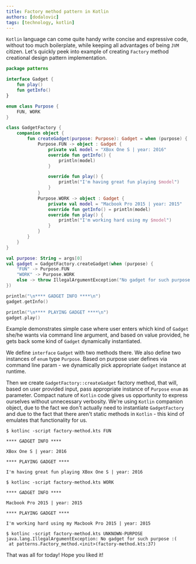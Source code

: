```yaml
---
title: Factory method pattern in Kotlin
authors: [dodalovic]
tags: [technology, kotlin]
---
```


`Kotlin` language can come quite handy write concise and expressive code, without too much boilerplate, while keeping all advantages of being `JVM` citizen. Let's quickly peek
into example of creating `Factory` method creational design pattern implementation.

<!--truncate-->

```kotlin
package patterns

interface Gadget {
    fun play()
    fun getInfo()
}

enum class Purpose {
    FUN, WORK
}

class GadgetFactory {
    companion object {
        fun createGadget(purpose: Purpose): Gadget = when (purpose) {
            Purpose.FUN -> object : Gadget {
                private val model = "XBox One S | year: 2016"
                override fun getInfo() {
                    println(model)
                }

                override fun play() {
                    println("I'm having great fun playing $model")
                }
            }
            Purpose.WORK -> object : Gadget {
                private val model = "Macbook Pro 2015 | year: 2015"
                override fun getInfo() = println(model)
                override fun play() {
                    println("I'm working hard using my $model")
                }
            }
        }
    }
}

val purpose: String = args[0]
val gadget = GadgetFactory.createGadget(when (purpose) {
    "FUN" -> Purpose.FUN
    "WORK" -> Purpose.WORK
    else -> throw IllegalArgumentException("No gadget for such purpose :(")
})

println("\n**** GADGET INFO ****\n")
gadget.getInfo()

println("\n**** PLAYING GADGET ****\n")
gadget.play()

```

Example demonstrates simple case where user enters which kind of `Gadget` she/he wants via command line argument, and based on value provided, he gets back some kind of `Gadget` dynamically instantiated.

We define `interface` `Gadget` with two methods there. We also define two instances of `enum` type `Purpose`. Based on purpose user defines via command line param - we dynamically pick appropriate `Gadget` instance at runtime.

Then we create `GadgetFactory::createGadget` factory method, that will, based on user provided input, pass appropriate instance of `Purpose` `enum` as parameter.
Compact nature of `Kotlin` code gives us opportunity to express ourselves without unnecessary verbosity. We're using `Kotlin` companion object, due to the fact we don't
actually need to instantiate `GadgetFactory` and due to the fact that there aren't static methods in `Kotlin` - this kind of emulates that functionality for us.

```console
$ kotlinc -script factory-method.kts FUN

**** GADGET INFO ****

XBox One S | year: 2016

**** PLAYING GADGET ****

I'm having great fun playing XBox One S | year: 2016

$ kotlinc -script factory-method.kts WORK

**** GADGET INFO ****

Macbook Pro 2015 | year: 2015

**** PLAYING GADGET ****

I'm working hard using my Macbook Pro 2015 | year: 2015

$ kotlinc -script factory-method.kts UNKNOWN-PURPOSE
java.lang.IllegalArgumentException: No gadget for such purpose :(
 at patterns.Factory_method.<init>(factory-method.kts:37)
```

That was all for today! Hope you liked it!

